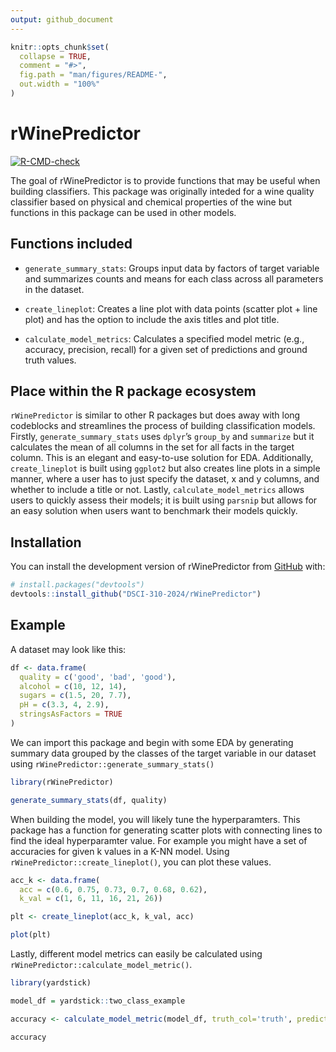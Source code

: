 ```yaml
---
output: github_document
---
```


<!-- README.md is generated from README.Rmd. Please edit that file -->

```r
knitr::opts_chunk$set(
  collapse = TRUE,
  comment = "#>",
  fig.path = "man/figures/README-",
  out.width = "100%"
)
```

# rWinePredictor

<!-- badges: start -->
[![R-CMD-check](https://github.com/sidahuja1/rWinePredictor/actions/workflows/R-CMD-check.yaml/badge.svg)](https://github.com/sidahuja1/rWinePredictor/actions/workflows/R-CMD-check.yaml)
<!-- badges: end -->

The goal of rWinePredictor is to provide functions that may be useful when building classifiers. This package was originally inteded for a wine quality classifier based on physical and chemical properties of the wine but functions in this package can be used in other models.

## Functions included 

- `generate_summary_stats`: Groups input data by factors of target variable and summarizes counts and means for each class across all parameters in the dataset.

- `create_lineplot`: Creates a line plot with data points (scatter plot + line plot) and has the option to include the axis titles and plot title.

- `calculate_model_metrics`: Calculates a specified model metric (e.g., accuracy, precision, recall) for a given set of predictions and ground truth values.

## Place within the R package ecosystem

`rWinePredictor` is similar to other R packages but does away with long codeblocks and streamlines the process of building classification models. Firstly, `generate_summary_stats` uses `dplyr`’s `group_by` and `summarize` but it calculates the mean of all columns in the set for all facts in the target column. This is an elegant and easy-to-use solution for EDA. Additionally, `create_lineplot` is built using `ggplot2` but also creates line plots in a simple manner, where a user has to just specify the dataset, x and y columns, and whether to include a title or not. Lastly, `calculate_model_metrics` allows users to quickly assess their models; it is built using `parsnip` but allows for an easy solution when users want to benchmark their models quickly.

## Installation

You can install the development version of rWinePredictor from [GitHub](https://github.com/) with:

``` r
# install.packages("devtools")
devtools::install_github("DSCI-310-2024/rWinePredictor")
```

## Example

A dataset may look like this: 

```r
df <- data.frame(
  quality = c('good', 'bad', 'good'),
  alcohol = c(10, 12, 14),
  sugars = c(1.5, 20, 7.7),
  pH = c(3.3, 4, 2.9),
  stringsAsFactors = TRUE
)
```

We can import this package and begin with some EDA by generating summary data grouped by the classes of the target variable in our dataset using `rWinePredictor::generate_summary_stats()`

```r
library(rWinePredictor)

generate_summary_stats(df, quality)
```

When building the model, you will likely tune the hyperparamters. This package has a function for generating scatter plots with connecting lines to find the ideal hyperparamter value. For example you might have a set of accuracies for given k values in a K-NN model. Using `rWinePredictor::create_lineplot()`, you can plot these values.

```r
acc_k <- data.frame(
  acc = c(0.6, 0.75, 0.73, 0.7, 0.68, 0.62),
  k_val = c(1, 6, 11, 16, 21, 26))

plt <- create_lineplot(acc_k, k_val, acc)

plot(plt)
```

Lastly, different model metrics can easily be calculated using `rWinePredictor::calculate_model_metric()`.

```r
library(yardstick)

model_df = yardstick::two_class_example

accuracy <- calculate_model_metric(model_df, truth_col='truth', predictions_col='predicted', metric="accuracy")

accuracy
```
